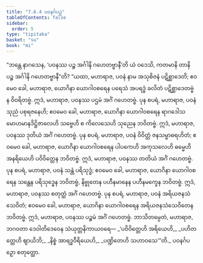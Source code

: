 ```yaml
---
title: "7.6.4 ပဝနင်္ဂပဉှ"
tableOfContents: false
sidebar:
  order: 5
type: "tipitaka"
basket: "su"
book: "mi"
---
```



<DynamicBreadcrumb />

<Division number="278" book="mi">

<Paragraph number="1944" book="mi">
“ဘန္တေ နာဂသေန, ‘ပဝနဿ ပဉ္စ အင်္ဂါနိ ဂဟေတဗ္ဗာနီ’တိ ယံ ဝဒေသိ, ကတမာနိ တာနိ ပဉ္စ အင်္ဂါနိ ဂဟေတဗ္ဗာနီ”တိ? “ယထာ, မဟာရာဇ, ပဝနံ နာမ အသုစိဇနံ ပဋိစ္ဆာဒေတိ; ဧဝမေဝ ခေါ, မဟာရာဇ, ယောဂိနာ ယောဂါဝစရေန ပရေသံ အပရဒ္ဓံ ခလိတံ ပဋိစ္ဆာဒေတဗ္ဗံ န ဝိဝရိတဗ္ဗံ. ဣဒံ, မဟာရာဇ, ပဝနဿ ပဌမံ အင်္ဂံ ဂဟေတဗ္ဗံ.
</Paragraph>

<Paragraph number="1945" book="mi">
ပုန စပရံ, မဟာရာဇ, ပဝနံ သုညံ ပစုရဇနေဟိ; ဧဝမေဝ ခေါ, မဟာရာဇ, ယောဂိနာ ယောဂါဝစရေန ရာဂဒေါသမောဟမာနဒိဋ္ဌိဇာလေဟိ သဗ္ဗေဟိ စ ကိလေသေဟိ သုညေန ဘဝိတဗ္ဗံ. ဣဒံ, မဟာရာဇ, ပဝနဿ ဒုတိယံ အင်္ဂံ ဂဟေတဗ္ဗံ.
</Paragraph>

<Paragraph number="1946" book="mi">
ပုန စပရံ, မဟာရာဇ, ပဝနံ ဝိဝိတ္တံ ဇနသမ္ဗာဓရဟိတံ; ဧဝမေဝ ခေါ, မဟာရာဇ, ယောဂိနာ ယောဂါဝစရေန ပါပကေဟိ အကုသလေဟိ ဓမ္မေဟိ အနရိယေဟိ ပဝိဝိတ္တေန ဘဝိတဗ္ဗံ. ဣဒံ, မဟာရာဇ, ပဝနဿ တတိယံ အင်္ဂံ ဂဟေတဗ္ဗံ.
</Paragraph>

<Paragraph number="1947" book="mi">
ပုန စပရံ, မဟာရာဇ, ပဝနံ သန္တံ ပရိသုဒ္ဓံ; ဧဝမေဝ ခေါ, မဟာရာဇ, ယောဂိနာ ယောဂါဝစရေန သန္တေန ပရိသုဒ္ဓေန ဘဝိတဗ္ဗံ, နိဗ္ဗုတေန ပဟီနမာနေန ပဟီနမက္ခေန ဘဝိတဗ္ဗံ. ဣဒံ, မဟာရာဇ, ပဝနဿ စတုတ္ထံ အင်္ဂံ ဂဟေတဗ္ဗံ.
</Paragraph>

<Paragraph number="1948" book="mi">
ပုန စပရံ, မဟာရာဇ, ပဝနံ အရိယဇနသံသေဝိတံ; ဧဝမေဝ ခေါ, မဟာရာဇ, ယောဂိနာ ယောဂါဝစရေန အရိယဇနသံသေဝိတေန ဘဝိတဗ္ဗံ. ဣဒံ, မဟာရာဇ, ပဝနဿ ပဉ္စမံ အင်္ဂံ ဂဟေတဗ္ဗံ. ဘာသိတမ္ပေတံ, မဟာရာဇ, ဘဂဝတာ ဒေဝါတိဒေဝေန သံယုတ္တနိကာယဝရေ—
</Paragraph>

<Paragraph number="1949" type="verses" book="mi">
_‘ပဝိဝိတ္တေဟိ အရိယေဟိ,_  
_ပဟိတတ္တေဟိ ဈာယိဘိ;_  
_နိစ္စံ အာရဒ္ဓဝီရိယေဟိ,_  
_ပဏ္ဍိတေဟိ သဟာဝသေ’”တိ._  


</Paragraph>
</Division>

<Paragraph number="1950" type="center" book="mi">
ပဝနင်္ဂပဉှော စတုတ္ထော.
</Paragraph>